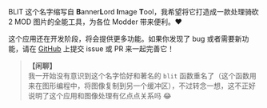 BLIT 这个名字缩写自 **B**anner**L**ord **I**mage **T**ool，我希望将它打造成一款处理骑砍 2 MOD 图片的全能工具，为各位 Modder 带来便利。❤️

这个应用还在开发阶段，将会提供更多功能。如果你发现了 bug 或者需要新功能，请在 [GitHub](https://github.com/0x1c-works/BLIT/issues) 上提交 issue 或 PR 来一起完善它！

> **【闲聊】** <br />
> 我一开始没有意识到这个名字恰好和著名的 `blit` 函数重名了（这个函数用来在图形编程中，将图像复制到另一个缓冲区），不过转念一想，这不正好说明了这个应用和图像处理有亿点点关系吗 😂
